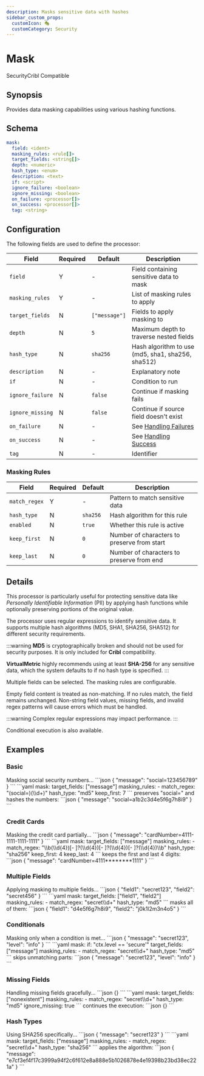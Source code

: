 ```yaml
---
description: Masks sensitive data with hashes
sidebar_custom_props: 
  customIcon: 🎭
  customCategory: Security
---
```


# Mask

<span className="theme-doc-version-badge badge badge--primary">Security</span><span className="theme-doc-version-badge badge badge--secondary">Cribl Compatible</span>

## Synopsis

Provides data masking capabilities using various hashing functions.

## Schema

```yaml {2-6}
mask:
  field: <ident>
  masking_rules: <rule[]>
  target_fields: <string[]>
  depth: <numeric>
  hash_type: <enum>
  description: <text>
  if: <script>
  ignore_failure: <boolean>
  ignore_missing: <boolean>
  on_failure: <processor[]>
  on_success: <processor[]>
  tag: <string>
```

## Configuration

The following fields are used to define the processor:

|Field|Required|Default|Description|
|---|---|---|---|
|`field`|Y|-|Field containing sensitive data to mask|
|`masking_rules`|Y|-|List of masking rules to apply|
|`target_fields`|N|`["message"]`|Fields to apply masking to|
|`depth`|N|`5`|Maximum depth to traverse nested fields|
|`hash_type`|N|`sha256`|Hash algorithm to use (md5, sha1, sha256, sha512)|
|`description`|N|-|Explanatory note|
|`if`|N|-|Condition to run|
|`ignore_failure`|N|`false`|Continue if masking fails|
|`ignore_missing`|N|`false`|Continue if source field doesn't exist|
|`on_failure`|N|-|See [Handling Failures](../handling-failures.mdx)|
|`on_success`|N|-|See [Handling Success](../handling-success.mdx)|
|`tag`|N|-|Identifier|

### Masking Rules

|Field|Required|Default|Description|
|---|---|---|---|
|`match_regex`|Y|-|Pattern to match sensitive data|
|`hash_type`|N|`sha256`|Hash algorithm for this rule|
|`enabled`|N|`true`|Whether this rule is active|
|`keep_first`|N|`0`|Number of characters to preserve from start|
|`keep_last`|N|`0`|Number of characters to preserve from end|

## Details

This processor is particularly useful for protecting sensitive data like _Personally Identifiable Information_ (PII) by applying hash functions while optionally preserving portions of the original value.

The processor uses regular expressions to identify sensitive data. It supports multiple hash algorithms (MD5, SHA1, SHA256, SHA512) for different security requirements.

:::warning
**MD5** is cryptographically broken and should not be used for security purposes. It is only included for **Cribl** compatibility.

**VirtualMetric** highly recommends using at least **SHA-256** for any sensitive data, which the system defaults to if no hash type is specified.
:::

Multiple fields can be selected. The masking rules are configurable.

Empty field content is treated as non-matching. If no rules match, the field remains unchanged. Non-string field values, missing fields, and invalid regex patterns will cause errors which must be handled.

:::warning
Complex regular expressions may impact performance.
:::

Conditional execution is also available.

## Examples

### Basic

<ExampleGrid>
  <CommentCol>
    Masking social security numbers...
  </CommentCol>
  <CodeCol>
    ```json
    {
      "message": "social=123456789"
    }
    ```
    ```yaml
    mask:
      target_fields: ["message"]
      masking_rules:
        - match_regex: "(social=)(\\d+)"
            hash_type: "md5"
            keep_first: 7
    ```
  </CodeCol>
  <CommentCol>
    preserves "social=" and hashes the numbers:
  </CommentCol>
  <CodeCol>
    ```json
    {
      "message": "social=a1b2c3d4e5f6g7h8i9"
    }
    ```
  </CodeCol>
</ExampleGrid>

### Credit Cards

<ExampleGrid>
  <CommentCol>
    Masking the credit card partially...
  </CommentCol>
  <CodeCol>
    ```json
    {
      "message": "cardNumber=4111-1111-1111-1111"
    }
    ```
    ```yaml
    mask:
      target_fields: ["message"]
      masking_rules:
        - match_regex: "\\b(\\d{4})[- ]?(\\d{4})[- ]?(\\d{4})[- ]?(\\d{4})\\b"
            hash_type: "sha256"
            keep_first: 4
            keep_last: 4
    ```
  </CodeCol>
  <CommentCol>
    keeps the first and last 4 digits:
  </CommentCol>
  <CodeCol>
    ```json
    {
      "message": "cardNumber=4111********1111"
    }
    ```
  </CodeCol>
</ExampleGrid>

### Multiple Fields

<ExampleGrid>
  <CommentCol>
    Applying masking to multiple fields...
  </CommentCol>
  <CodeCol>
    ```json
    {
      "field1": "secret123",
      "field2": "secret456"
    }
    ```
    ```yaml
    mask:
      target_fields: ["field1", "field2"]
      masking_rules:
        - match_regex: "secret\\d+"
          hash_type: "md5"
    ```
  </CodeCol>
  <CommentCol>
    masks all of them:
  </CommentCol>
  <CodeCol>
    ```json
    {
      "field1": "d4e5f6g7h8i9",
      "field2": "j0k1l2m3n4o5"
    }
    ```
  </CodeCol>
</ExampleGrid>

### Conditionals

<ExampleGrid>
  <CommentCol>
    Masking only when a condition is met...
  </CommentCol>
  <CodeCol>
    ```json
    {
      "message": "secret123",
      "level": "info"
    }
    ```
    ```yaml
    mask:
      if: "ctx.level == 'secure'"
      target_fields: ["message"]
      masking_rules:
        - match_regex: "secret\\d+"
          hash_type: "md5"
    ```
  </CodeCol>
  <CommentCol>
    skips unmatching parts:
  </CommentCol>
  <CodeCol>
    ```json
    {
      "message": "secret123",
      "level": "info"
    }
    ```
  </CodeCol>
</ExampleGrid>

### Missing Fields

<ExampleGrid>
  <CommentCol>
    Handling missing fields gracefully...
  </CommentCol>
  <CodeCol>
    ```json
    {}
    ```
    ```yaml
    mask:
      target_fields: ["nonexistent"]
      masking_rules:
        - match_regex: "secret\\d+"
          hash_type: "md5"
      ignore_missing: true
    ```
  </CodeCol>
  <CommentCol>
    continues the execution:
  </CommentCol>
  <CodeCol>
    ```json
    {}
    ```
  </CodeCol>
</ExampleGrid>

### Hash Types

<ExampleGrid>
  <CommentCol>
    Using SHA256 specifically...
  </CommentCol>
  <CodeCol>
    ```json
    {
      "message": "secret123"
    }
    ```
    ```yaml
    mask:
      target_fields: ["message"]
      masking_rules:
        - match_regex: "secret\\d+"
          hash_type: "sha256"
    ```
  </CodeCol>
  <CommentCol>
    applies the algorithm:
  </CommentCol>
  <CodeCol>
    ```json
    {
      "message": "e7cf3ef4f17c3999a94f2c6f612e8a888e5b1026878e4e19398b23bd38ec221a"
    }
    ```
  </CodeCol>
</ExampleGrid>
